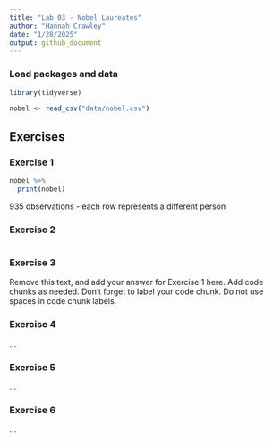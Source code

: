 ```yaml
---
title: "Lab 03 - Nobel Laureates"
author: "Hannah Crawley"
date: "1/28/2025"
output: github_document
---
```


### Load packages and data

```r
library(tidyverse) 
```

```r
nobel <- read_csv("data/nobel.csv")
```

## Exercises

### Exercise 1
```r
nobel %>% 
  print(nobel)

```

935 observations - each row represents a different person

### Exercise 2

```r

```


### Exercise 3

Remove this text, and add your answer for Exercise 1 here.
Add code chunks as needed.
Don't forget to label your code chunk.
Do not use spaces in code chunk labels.

### Exercise 4

...

### Exercise 5

...

### Exercise 6

...
